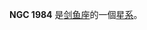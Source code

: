 {{NGCInfoBox|NGCID=NGC 1984|發現者=約翰·弗里德里希·威廉·赫歇爾|發現日期=1835年12月16日|其他編號=ESO 56-SC132|曆元=J2000.0|赤經=5時27分41秒
|赤緯=-69°8'4"|星座=剑鱼座|星體=星系|星等=10|表面亮度=|藍等=10}}

'''NGC 1984''' 是[[剑鱼座|剑鱼座]]的一個[[星系|星系]]。

{{NGCReference|1984}}
{{Catalogs|NGC=1984}}
